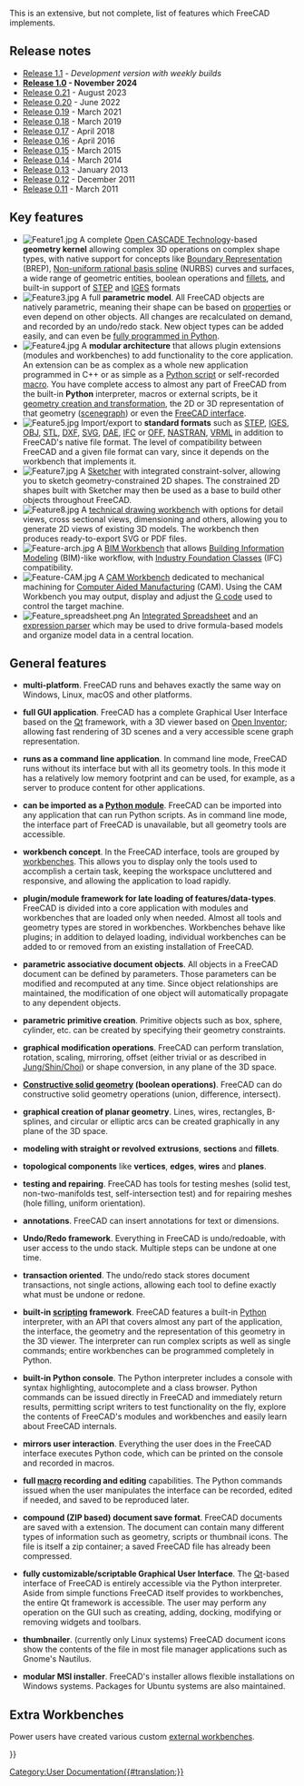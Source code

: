 <languages/>
<translate>

<!--T:37-->
{{Docnav
|[[About_FreeCAD|About FreeCAD]]
|[[Installing_on_Windows|Installing on Windows]]
}}

<!--T:1-->
This is an extensive, but not complete, list of features which FreeCAD implements.

</translate>
{{TOCright}}
<translate>

== Release notes == <!--T:2-->

<!--T:3-->
* [[Release_notes_1.1|Release 1.1]] - ''Development version with weekly builds''
* '''[[Release_notes_1.0|Release 1.0]] - November 2024'''
* [[Release_notes_0.21|Release 0.21]] - August 2023
* [[Release_notes_0.20|Release 0.20]] - June 2022
* [[Release_notes_0.19|Release 0.19]] - March 2021
* [[Release_notes_0.18|Release 0.18]] - March 2019
* [[Release_notes_0.17|Release 0.17]] - April 2018
* [[Release_notes_0.16|Release 0.16]] - April 2016
* [[Release_notes_0.15|Release 0.15]] - March 2015
* [[Release_notes_0.14|Release 0.14]] - March 2014
* [[Release_notes_0.13|Release 0.13]] - January 2013
* [[Release_notes_0.12|Release 0.12]] - December 2011
* [[Release_notes_0.11|Release 0.11]] - March 2011

== Key features == <!--T:4-->

<!--T:5-->
* [[Image:Feature1.jpg|left]] A complete [https://en.wikipedia.org/wiki/Open_CASCADE Open CASCADE Technology]-based '''geometry kernel''' allowing complex 3D operations on complex shape types, with native support for concepts like [https://en.wikipedia.org/wiki/Boundary_representation Boundary Representation] (BREP), [https://en.wikipedia.org/wiki/Non-uniform_rational_B-spline Non-uniform rational basis spline] (NURBS) curves and surfaces, a wide range of geometric entities, boolean operations and [https://en.wikipedia.org/wiki/Fillet_(mechanics) fillets], and built-in support of [https://en.wikipedia.org/wiki/ISO_10303 STEP] and [https://en.wikipedia.org/wiki/IGES IGES] formats {{clear}}
* [[Image:Feature3.jpg|left]] A full '''parametric model'''. All FreeCAD objects are natively parametric, meaning their shape can be based on [[Property|properties]] or even depend on other objects. All changes are recalculated on demand, and recorded by an undo/redo stack. New object types can be added easily, and can even be [[Scripted_objects|fully programmed in Python]].{{clear}}
* [[Image:Feature4.jpg|left]] A '''modular architecture''' that allows plugin extensions (modules and workbenches) to add functionality to the core application. An extension can be as complex as a whole new application programmed in C++ or as simple as a [[Power_users_hub|Python script]] or self-recorded [[Macros|macro]]. You have complete access to almost any part of FreeCAD from the built-in '''Python''' interpreter, macros or external scripts, be it [[Topological_data_scripting|geometry creation and transformation]], the 2D or 3D representation of that geometry ([[Scenegraph|scenegraph]]) or even the [[PySide|FreeCAD interface]].{{clear}}
* [[Image:Feature5.jpg|left]] Import/export to '''standard formats''' such as [https://en.wikipedia.org/wiki/ISO_10303 STEP], [https://en.wikipedia.org/wiki/IGES IGES], [https://en.wikipedia.org/wiki/Obj OBJ], [https://en.wikipedia.org/wiki/STL_%28file_format%29 STL], [https://en.wikipedia.org/wiki/Dxf DXF], [https://en.wikipedia.org/wiki/Svg SVG], [https://en.wikipedia.org/wiki/COLLADA DAE], [https://en.wikipedia.org/wiki/Industry_Foundation_Classes IFC] or [http://people.sc.fsu.edu/~jburkardt/data/off/off.html OFF], [https://en.wikipedia.org/wiki/NASTRAN NASTRAN], [https://en.wikipedia.org/wiki/VRML VRML] in addition to FreeCAD's native {{FileName|[[File Format FCStd|FCStd]]}} file format. The level of compatibility between FreeCAD and a given file format can vary, since it depends on the workbench that implements it.{{clear}}
* [[Image:Feature7.jpg|left]] A [[Sketcher_Workbench|Sketcher]] with integrated constraint-solver, allowing you to sketch geometry-constrained 2D shapes. The constrained 2D shapes built with Sketcher may then be used as a base to build other objects throughout FreeCAD.{{clear}}
* [[Image:Feature8.jpg|left]] A [[TechDraw_Workbench|technical drawing workbench]] with options for detail views, cross sectional views, dimensioning and others, allowing you to generate 2D views of existing 3D models. The workbench then produces ready-to-export SVG or PDF files.{{clear}}
* [[Image:Feature-arch.jpg|left]] A [[BIM_Workbench|BIM Workbench]] that allows [https://en.wikipedia.org/wiki/Building_Information_Modeling Building Information Modeling] (BIM)-like workflow, with [https://en.wikipedia.org/wiki/Industry_Foundation_Classes Industry Foundation Classes] (IFC) compatibility.{{clear}}
* [[Image:Feature-CAM.jpg|left]] A [[CAM_Workbench|CAM Workbench]] dedicated to mechanical machining for [https://en.wikipedia.org/wiki/Computer-aided_manufacturing Computer Aided Manufacturing] (CAM). Using the CAM Workbench you may output, display and adjust the [https://en.wikipedia.org/wiki/G-code G code] used to control the target machine.{{clear}}
* [[Image:Feature_spreadsheet.png|left]] An [[Spreadsheet_Workbench|Integrated Spreadsheet]] and an [[Expressions|expression parser]] which may be used to drive formula-based models and organize model data in a central location.{{clear}}

== General features == <!--T:6-->

<!--T:7-->
* '''multi-platform'''. FreeCAD runs and behaves exactly the same way on Windows, Linux, macOS and other platforms.

<!--T:8-->
* '''full GUI application'''. FreeCAD has a complete Graphical User Interface based on the [https://www.qt.io/ Qt] framework, with a 3D viewer based on [https://en.wikipedia.org/wiki/Open_Inventor Open Inventor]; allowing fast rendering of 3D scenes and a very accessible scene graph representation.

<!--T:9-->
* '''runs as a command line application'''. In command line mode, FreeCAD runs without its interface but with all its geometry tools. In this mode it has a relatively low memory footprint and can be used, for example, as a server to produce content for other applications.

<!--T:10-->
* '''can be imported as a [[Embedding FreeCAD|Python module]]'''. FreeCAD can be imported into any application that can run Python scripts. As in command line mode, the interface part of FreeCAD is unavailable, but all geometry tools are accessible.

<!--T:11-->
* '''workbench concept'''. In the FreeCAD interface, tools are grouped by [[Workbenches|workbenches]]. This allows you to display only the tools used to accomplish a certain task, keeping the workspace uncluttered and responsive, and allowing the application to load rapidly.

<!--T:12-->
* '''plugin/module framework for late loading of features/data-types'''. FreeCAD is divided into a core application with modules and workbenches that are loaded only when needed. Almost all tools and geometry types are stored in workbenches. Workbenches behave like plugins; in addition to delayed loading, individual workbenches can be added to or removed from an existing installation of FreeCAD.

<!--T:13-->
* '''parametric associative document objects'''. All objects in a FreeCAD document can be defined by parameters. Those parameters can be modified and recomputed at any time. Since object relationships are maintained, the modification of one object will automatically propagate to any dependent objects.

<!--T:14-->
* '''parametric primitive creation'''. Primitive objects such as box, sphere, cylinder, etc. can be created by specifying their geometry constraints.

<!--T:15-->
* '''graphical modification operations'''. FreeCAD can perform translation, rotation, scaling, mirroring, offset (either trivial or as described in [https://www.researchgate.net/publication/240754626_Self-intersection_Removal_in_Triangular_Mesh_Offsetting Jung/Shin/Choi]) or shape conversion, in any plane of the 3D space.

<!--T:16-->
* '''[[Constructive solid geometry]] (boolean operations)'''. FreeCAD can do constructive solid geometry operations (union, difference, intersect).

<!--T:17-->
* '''graphical creation of planar geometry'''. Lines, wires, rectangles, B-splines, and circular or elliptic arcs can be created graphically in any plane of the 3D space.

<!--T:18-->
* '''modeling with straight or revolved''' '''extrusions''', '''sections''' and '''fillets'''.

<!--T:19-->
* '''topological components''' like '''vertices''', '''edges''', '''wires''' and '''planes'''.

<!--T:20-->
* '''testing and repairing'''. FreeCAD has tools for testing meshes (solid test, non-two-manifolds test, self-intersection test) and for repairing meshes (hole filling, uniform orientation).

<!--T:21-->
* '''annotations'''. FreeCAD can insert annotations for text or dimensions.

<!--T:22-->
* '''Undo/Redo framework'''. Everything in FreeCAD is undo/redoable, with user access to the undo stack. Multiple steps can be undone at one time.

<!--T:23-->
* '''transaction oriented'''. The undo/redo stack stores document transactions, not single actions, allowing each tool to define exactly what must be undone or redone.

<!--T:24-->
* '''built-in [[Scripting|scripting]] framework'''. FreeCAD features a built-in [http://www.python.org/ Python] interpreter, with an API that covers almost any part of the application, the interface, the geometry and the representation of this geometry in the 3D viewer. The interpreter can run complex scripts as well as single commands; entire workbenches can be programmed completely in Python.

<!--T:25-->
* '''built-in Python console'''. The Python interpreter includes a console with syntax highlighting, autocomplete and a class browser. Python commands can be issued directly in FreeCAD and immediately return results, permitting script writers to test functionality on the fly, explore the contents of FreeCAD's modules and workbenches and easily learn about FreeCAD internals.

<!--T:26-->
* '''mirrors user interaction'''. Everything the user does in the FreeCAD interface executes Python code, which can be printed on the console and recorded in macros.

<!--T:27-->
* '''full [[Macros|macro]] recording and editing''' capabilities. The Python commands issued when the user manipulates the interface can be recorded, edited if needed, and saved to be reproduced later.

<!--T:28-->
* '''compound (ZIP based) document save format'''. FreeCAD documents are saved with a {{FileName|.[[File Format FCStd|FCStd]]}} extension. The document can contain many different types of information such as geometry, scripts or thumbnail icons. The {{FileName|.FCStd}} file is itself a zip container; a saved FreeCAD file has already been compressed.

<!--T:29-->
* '''fully customizable/scriptable Graphical User Interface'''. The [https://www.qt.io Qt]-based interface of FreeCAD is entirely accessible via the Python interpreter. Aside from simple functions FreeCAD itself provides to workbenches, the entire Qt framework is accessible. The user may perform any operation on the GUI such as creating, adding, docking, modifying or removing widgets and toolbars.

<!--T:30-->
* '''thumbnailer'''. (currently only Linux systems) FreeCAD document icons show the contents of the file in most file manager applications such as Gnome's Nautilus.

<!--T:31-->
* '''modular MSI installer'''. FreeCAD's installer allows flexible installations on Windows systems. Packages for Ubuntu systems are also maintained.

==Extra Workbenches == <!--T:38-->

<!--T:36-->
Power users have created various custom [[External_workbenches|external workbenches]].


<!--T:34-->
{{Docnav
|[[About_FreeCAD|About FreeCAD]]
|[[Installing_on_Windows|Installing on Windows]]
}}

</translate>
{{Userdocnavi{{#translation:}}}}
[[Category:User Documentation{{#translation:}}]]